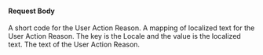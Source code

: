 
#### Request Body

<APIBlock>
  <APIField name="userActionReason.code" type="String" required>
    A short code for the User Action Reason.
  </APIField>
  <APIField name="userActionReason.localizedTexts" type="Map<Locale, String>" optional>
    A mapping of localized text for the User Action Reason. The key is the Locale and the value is the localized text.
  </APIField>
  <APIField name="userActionReason.text" type="String" required>
    The text of the User Action Reason.
  </APIField>
</APIBlock>

<JSON title="Example Request JSON" src="user-action-reasons/request.json" />
